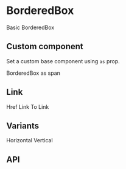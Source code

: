 
<Meta title="Components/BorderedBox" component={BorderedBox} />

# BorderedBox

<Canvas>
  <Story name="basic">
    <BorderedBox>Basic BorderedBox</BorderedBox>
  </Story>
</Canvas>

## Custom component

Set a custom base component using `as` prop.

<Canvas>
  <Story name="Custom component">
    <BorderedBox as="span">BorderedBox as span</BorderedBox>
  </Story>
</Canvas>

## Link

<Canvas>
  <Story name="As link">
    <BorderedBox href="#" m={1}>
      Href Link
    </BorderedBox>
    <BorderedBox to="/" m={1}>
      To Link
    </BorderedBox>
  </Story>
</Canvas>

## Variants

<Canvas>
  <Story name="Horizontal">
    <BorderedBox variant="horizontal">Horizontal</BorderedBox>
  </Story>
  <Story name="Vertical">
    <BorderedBox variant="vertical">Vertical</BorderedBox>
  </Story>
</Canvas>

## API

<ArgsTable of={BorderedBox} />
